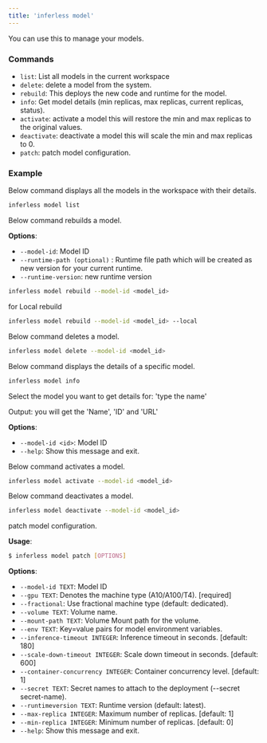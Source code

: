 ```yaml
---
title: 'inferless model'
---
```


You can use this to manage your models.

### Commands

- `list`: List all models in the current workspace
- `delete`: delete a model from the system.
- `rebuild`: This deploys the new code and runtime for the model.
- `info`: Get model details (min replicas, max replicas, current replicas, status).
- `activate`: activate a model this will restore the min and max replicas to the original values.
- `deactivate`: deactivate a model this will scale the min and max replicas to 0.
- `patch`: patch model configuration.

### Example

Below command displays all the models in the workspace with their details.

```bash
inferless model list
```

Below command rebuilds a model.

**Options**:

- `--model-id`: Model ID
- `--runtime-path (optional)` : Runtime file path which will be created as new version for your current runtime.
- `--runtime-version`: new runtime version

```bash
inferless model rebuild --model-id <model_id>
```

for Local rebuild

```bash
inferless model rebuild --model-id <model_id> --local
```

Below command deletes a model.

```bash
inferless model delete --model-id <model_id>
```

Below command displays the details of a specific model.

```bash
inferless model info
```

Select the model you want to get details for: 'type the name'

Output: you will get the 'Name', 'ID' and 'URL'

**Options**:

- `--model-id <id>`: Model ID
- `--help`: Show this message and exit.

Below command activates a model.

```bash
inferless model activate --model-id <model_id>
```

Below command deactivates a model.

```bash
inferless model deactivate --model-id <model_id>
```

patch model configuration.

**Usage**:

```bash
$ inferless model patch [OPTIONS]
```

**Options**:

- `--model-id TEXT`: Model ID
- `--gpu TEXT`: Denotes the machine type (A10/A100/T4). [required]
- `--fractional`: Use fractional machine type (default: dedicated).
- `--volume TEXT`: Volume name.
- `--mount-path TEXT`: Volume Mount path for the volume.
- `--env TEXT`: Key=value pairs for model environment variables.
- `--inference-timeout INTEGER`: Inference timeout in seconds. [default: 180]
- `--scale-down-timeout INTEGER`: Scale down timeout in seconds. [default: 600]
- `--container-concurrency INTEGER`: Container concurrency level. [default: 1]
- `--secret TEXT`: Secret names to attach to the deployment (--secret secret-name).
- `--runtimeversion TEXT`: Runtime version (default: latest).
- `--max-replica INTEGER`: Maximum number of replicas. [default: 1]
- `--min-replica INTEGER`: Minimum number of replicas. [default: 0]
- `--help`: Show this message and exit.
